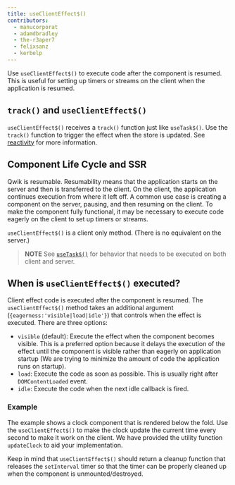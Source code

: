 ```yaml
---
title: useClientEffect$()
contributors:
  - manucorporat
  - adamdbradley
  - the-r3aper7
  - felixsanz
  - kerbelp
---
```


Use `useClientEffect$()` to execute code after the component is resumed. This is useful for setting up timers or streams on the client when the application is resumed.

## `track()` and `useClientEffect$()`

`useClientEffect$()` receives a `track()` function just like `useTask$()`. Use the `track()` function to trigger the effect when the store is updated. See [reactivity](../../../tutorial/reactivity/explicit/index.mdx) for more information.

## Component Life Cycle and SSR

Qwik is resumable. Resumability means that the application starts on the server and then is transferred to the client. On the client, the application continues execution from where it left off. A common use case is creating a component on the server, pausing, and then resuming on the client. To make the component fully functional, it may be necessary to execute code eagerly on the client to set up timers or streams.

`useClientEffect$()` is a client only method. (There is no equivalent on the server.)

> **NOTE** See [`useTask$()`](/docs/components/lifecycle/index.mdx#usetask) for behavior that needs to be executed on both client and server.

## When is `useClientEffect$()` executed?

Client effect code is executed after the component is resumed. The `useClientEffect$()` method takes an additional argument (`{eagerness:'visible|load|idle'}`) that controls when the effect is executed. There are three options:

- `visible` (default): Execute the effect when the component becomes visible. This is a preferred option because it delays the execution of the effect until the component is visible rather than eagerly on application startup (We are trying to minimize the amount of code the application runs on startup).
- `load`: Execute the code as soon as possible. This is usually right after `DOMContentLoaded` event.
- `idle`: Execute the code when the next idle callback is fired.

### Example

The example shows a clock component that is rendered below the fold. Use the `useClientEffect$()` to make the clock update the current time every second to make it work on the client. We have provided the utility function `updateClock` to aid your implementation.

Keep in mind that `useClientEffect$()` should return a cleanup function that releases the `setInterval` timer so that the timer can be properly cleaned up when the component is unmounted/destroyed.
